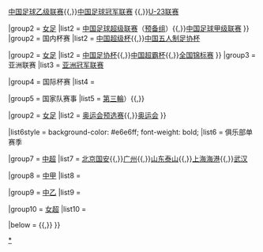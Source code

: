 {{Navbox
|name   = 2021年中国足球
|title  = [[2021年中国足球|2021年]][[中国足球运动|中国足球]]
|above  = {{align|left|&nbsp;« {{smaller|[[Template:2020年中国足球|2020]]}} }} <!--{{align|right|{{smaller|[[Template:2022年中国足球|2022]]}} »&nbsp;}}-->

<!-- NBSPs prevent wrapping-->
|group1 = 国内联赛
|list1  = 
{{Navbox subgroup
|group1 = [[中国足球超级联赛|男足]]
|list1 = [[2021年中国足球超级联赛|中国足球超级联赛]]{{,}}[[2021年中国足球甲级联赛|中国足球甲级联赛]]{{,}}[[2021年中国足球乙级联賽|中国足球乙级联赛]]{{,}}[[2021年中国足球协会会员协会冠军联赛|中国足球冠军联赛]] {{,}}[[2021年中国足球协会U-23联赛|U-23联赛]]

|group2 = [[中国女子足球超级联赛|女足]]
|list2 = [[2021年中国女子足球超级联赛|中国足球超级联赛]]（[[2021年中国女子足球超级联赛预备队联赛|预备组]]）{{,}}[[2021年中国女子足球甲级联赛|中国足球甲级联赛]]
}}
|group2 = 国内杯赛
|list2  = 
{{Navbox subgroup
|group1 = [[中國足協盃|男足]]
|list1 = [[2021年中国足协杯|中国足协杯]]{{,}}[[2021年中国足球协会超级杯|中国超级杯]]{{,}}[[2021年室内五人制足球中国足球协会杯|中国五人制足协杯]]

|group2 = [[中国女子足协杯|女足]]
|list2 = [[2021年中国女子足协杯|中国足协杯]]{{,}}[[2021年中国女子足球超霸杯|中国超霸杯]]{{,}}[[2021年全国女子足球锦标赛|全国锦标赛]]
}}
|group3 = 亚洲联赛
|list3  = [[2021年亚足联冠军联赛|亚洲冠军联赛]]

|group4 = 国际杯赛
|list4  = 

|group5 = 国家队赛事
|list5  = 
{{Navbox subgroup
|group1 = [[中国国家足球队|男足]]
|list1 = [[2022年世界盃亞洲區資格賽|世界杯预选赛]]（[[2022年世界盃資格賽亞洲區第二輪|第二輪]]{{,}}[[2022年世界盃資格賽亞洲區第三輪|第三輪]]）{{,}}

|group2 = [[中国国家女子足球队|女足]]
|list2 = [[2020年夏季奧林匹克運動會足球比賽亞洲區女子資格賽|奥运会预选赛]]{{,}}[[2020年夏季奧林匹克運動會女子足球比賽|奥运会]]
}}

|list6style = background-color: #e6e6ff; font-weight: bold;
|list6 = 俱乐部单赛季

|group7 = [[2021年中国足球超级联赛|中超]]
|list7  = [[北京国安足球俱乐部2021赛季|北京国安]]{{,}}[[广州足球俱乐部2021赛季|广州]]{{,}}[[山东泰山足球俱乐部2021赛季|山东泰山]]{{,}}[[上海海港足球俱乐部2021赛季|上海海港]]{{,}}[[武汉足球俱乐部2021赛季|武汉]]

|group8 = [[2021年中国足球甲级联赛|中甲]]
|list8  = 

|group9 = [[2021年中国足球乙级联赛|中乙]]
|list9  = 

|group10 = [[2021年中国女子足球超级联赛|女超]]
|list10  = 

|below  = {{le|2021年中国足球冬季转会列表|List of Chinese football transfers winter 2021|冬季转会}}{{,}}{{le|2021年中国足球夏季转会列表|List of Chinese football transfers summer 2021|夏季转会}}
}}<noinclude>
[[Category:2021年中国足球模板|*]]
</noinclude>